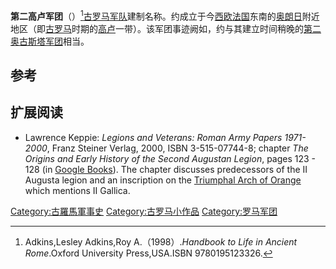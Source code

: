 {{Infobox military unit
|unit_name=第二高卢军团
|image=
|caption=
|dates= 
|country= [[罗马帝国|罗马帝国]]
|type= [[罗马军团|罗马军团]] 
|role= 
|size= 
|garrison= 
|ceremonial_chief=
|nickname= 
|patron=
|motto=
|colors=
|march=
|mascot=
|battles=
|notable_commanders=
|anniversaries=
}}

'''第二高卢军团'''（{{lang-en|Legio II Gallica}}）<ref>Adkins,Lesley Adkins,Roy A.（1998）.''Handbook to Life in Ancient Rome''.Oxford University Press,USA.ISBN 9780195123326.</ref>[[古罗马|古罗马]][[军队|军队]]建制名称。约成立于今[[西欧|西欧]][[法国|法国]]东南的[[奥朗日|奥朗日]]附近地区（即[[古罗马|古罗马]]时期的[[高卢|高卢]]一带）。该军团事迹阙如，约与其建立时间稍晚的[[第二奥古斯塔军团|第二奥古斯塔军团]]相当。

== 参考 ==
{{reflist}}

==扩展阅读==
* Lawrence Keppie: ''Legions and Veterans: Roman Army Papers 1971-2000'', Franz Steiner Verlag, 2000, ISBN 3-515-07744-8; chapter ''The Origins and Early History of the Second Augustan Legion'', pages 123 - 128 (in  [http://books.google.com/books?id=TLDvWqjSfP8C&d Google Books]). The chapter discusses predecessors of the II Augusta legion and an inscription on the [[Triumphal_Arch_of_Orange|Triumphal Arch of Orange]] which mentions II Gallica.

[[Category:古羅馬軍事史|Category:古羅馬軍事史]]
[[Category:古罗马小作品|Category:古罗马小作品]]
[[Category:罗马军团|Category:罗马军团]]
{{模板:罗马军团}}

{{古罗马小作品}}